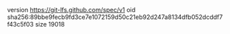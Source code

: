 version https://git-lfs.github.com/spec/v1
oid sha256:89bbe9fecb9fd3ce7e1072159d50c21eb92d247a8134dfb052dcddf7f43c5f03
size 19018
